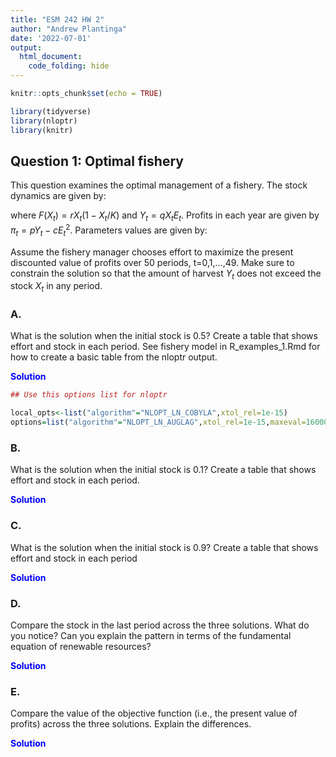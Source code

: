 ```yaml
---
title: "ESM 242 HW 2"
author: "Andrew Plantinga"
date: '2022-07-01'
output: 
  html_document:
    code_folding: hide
---
```


```r
knitr::opts_chunk$set(echo = TRUE)

library(tidyverse)
library(nloptr)
library(knitr)

```



## Question 1: Optimal fishery{.tabset}

This question examines the optimal management of a fishery. The stock dynamics are given by:

\begin{equation}
X_{t+1} = X_{t} + F(X_{t}) - Y_{t}
\end{equation}

where $F(X_{t})=rX_{t}(1-X_{t}/K)$ and $Y_t=qX_t E_t$.  Profits in each year are given by $\pi_t=pY_t-cE_t^2$.  Parameters values are given by:

\begin{equation}
\begin{aligned}
r& & 0.1\\
K& & 1 \\
q& & 0.01 \\
p& & 500 \\
c& & .01 \\
\delta& &0.05
\end{aligned}
\end{equation}

Assume the fishery manager chooses effort to maximize the present discounted value of profits over 50 periods, t=0,1,…,49.  Make sure to constrain the solution so that the amount of harvest $Y_{t}$ does not exceed the stock $X_{t}$ in any period.

### A.

What is the solution when the initial stock is 0.5?  Create a table that shows effort and stock in each period.  See fishery model in R_examples_1.Rmd for how to create a basic table from the nloptr output.

<span style="color: blue;">**Solution**</span>



```r

## Use this options list for nloptr

local_opts<-list("algorithm"="NLOPT_LN_COBYLA",xtol_rel=1e-15)
options=list("algorithm"="NLOPT_LN_AUGLAG",xtol_rel=1e-15,maxeval=16000,"local_opts"=local_opts)


```




### B.

What is the solution when the initial stock is 0.1?  Create a table that shows effort and stock in each period.

<span style="color: blue;">**Solution**</span>





### C.

What is the solution when the initial stock is 0.9?  Create a table that shows effort and stock in each period

<span style="color: blue;">**Solution**</span>




### D.

Compare the stock in the last period across the three solutions.  What do you notice?  Can you explain the pattern in terms of the fundamental equation of renewable resources?

<span style="color: blue;">**Solution**</span>


### E.

Compare the value of the objective function (i.e., the present value of profits) across the three solutions.  Explain the differences.  

<span style="color: blue;">**Solution**</span>
